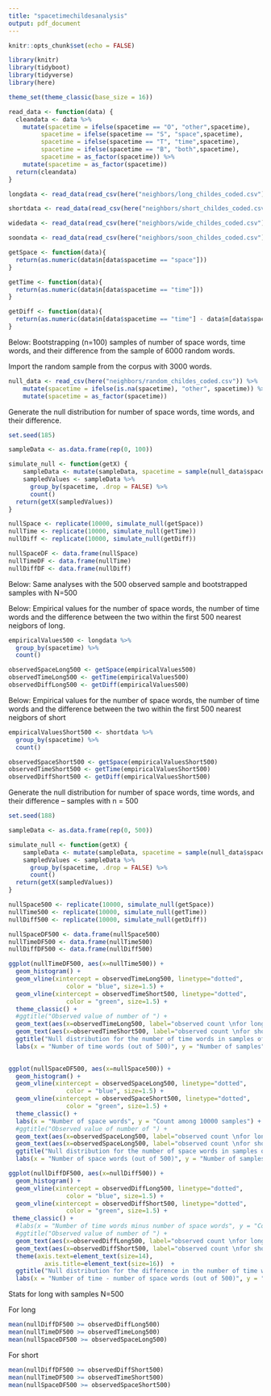 ```yaml
---
title: "spacetimechildesanalysis"
output: pdf_document
---
```


```r
knitr::opts_chunk$set(echo = FALSE)
```

```r
library(knitr)
library(tidyboot)
library(tidyverse)
library(here)

theme_set(theme_classic(base_size = 16))
```


```r
read_data <- function(data) {
  cleandata <- data %>%
    mutate(spacetime = ifelse(spacetime == "O", "other",spacetime),
         spacetime = ifelse(spacetime == "S", "space",spacetime),
         spacetime = ifelse(spacetime == "T", "time",spacetime),
         spacetime = ifelse(spacetime == "B", "both",spacetime),
         spacetime = as_factor(spacetime)) %>%
    mutate(spacetime = as_factor(spacetime)) 
  return(cleandata)
}
```

```r
longdata <- read_data(read_csv(here("neighbors/long_childes_coded.csv")))

shortdata <- read_data(read_csv(here("neighbors/short_childes_coded.csv"))) 

widedata <- read_data(read_csv(here("neighbors/wide_childes_coded.csv"))) 

soondata <- read_data(read_csv(here("neighbors/soon_childes_coded.csv"))) 
```


```r
getSpace <- function(data){
  return(as.numeric(data$n[data$spacetime == "space"]))
}

getTime <- function(data){
  return(as.numeric(data$n[data$spacetime == "time"]))
}

getDiff <- function(data){
  return(as.numeric(data$n[data$spacetime == "time"] - data$n[data$spacetime == "space"]))
}

```


Below: Bootstrapping (n=100) samples of number of space words, time words, and their difference from the sample of 6000 random words.

Import the random sample from the corpus with 3000 words. 

```r
null_data <- read_csv(here("neighbors/random_childes_coded.csv")) %>%
    mutate(spacetime = ifelse(is.na(spacetime), "other", spacetime)) %>%
    mutate(spacetime = as_factor(spacetime)) 
```


Generate the null distribution for number of space words, time words, and their difference. 

```r
set.seed(185)

sampleData <- as.data.frame(rep(0, 100))

simulate_null <- function(getX) {
    sampleData <- mutate(sampleData, spacetime = sample(null_data$spacetime, size = 100, replace=TRUE))
    sampledValues <- sampleData %>%
      group_by(spacetime, .drop = FALSE) %>%
      count() 
  return(getX(sampledValues))
}

nullSpace <- replicate(10000, simulate_null(getSpace)) 
nullTime <- replicate(10000, simulate_null(getTime))  
nullDiff <- replicate(10000, simulate_null(getDiff)) 

nullSpaceDF <- data.frame(nullSpace)
nullTimeDF <- data.frame(nullTime)
nullDiffDF <- data.frame(nullDiff)
```


Below: Same analyses with the 500 observed sample and bootstrapped samples with N=500


Below: Empirical values for the number of space words, the number of time words and the difference between the two within the first 500 nearest neigbors of long.  

```r
empiricalValues500 <- longdata %>%
  group_by(spacetime) %>%
  count()

observedSpaceLong500 <- getSpace(empiricalValues500)
observedTimeLong500 <- getTime(empiricalValues500)
observedDiffLong500 <- getDiff(empiricalValues500)
```

Below: Empirical values for the number of space words, the number of time words and the difference between the two within the first 500 nearest neigbors of short  

```r
empiricalValuesShort500 <- shortdata %>%
  group_by(spacetime) %>%
  count()

observedSpaceShort500 <- getSpace(empiricalValuesShort500)
observedTimeShort500 <- getTime(empiricalValuesShort500)
observedDiffShort500 <- getDiff(empiricalValuesShort500)
```


Generate the null distribution for number of space words, time words, and their difference -- samples with n = 500

```r
set.seed(188)

sampleData <- as.data.frame(rep(0, 500))

simulate_null <- function(getX) {
    sampleData <- mutate(sampleData, spacetime = sample(null_data$spacetime, size = 500, replace=TRUE))
    sampledValues <- sampleData %>%
      group_by(spacetime, .drop = FALSE) %>%
      count() 
  return(getX(sampledValues))
}

nullSpace500 <- replicate(10000, simulate_null(getSpace)) 
nullTime500 <- replicate(10000, simulate_null(getTime))  
nullDiff500 <- replicate(10000, simulate_null(getDiff)) 

nullSpaceDF500 <- data.frame(nullSpace500)
nullTimeDF500 <- data.frame(nullTime500)
nullDiffDF500 <- data.frame(nullDiff500)
```




```r
ggplot(nullTimeDF500, aes(x=nullTime500)) +
  geom_histogram() +
  geom_vline(xintercept = observedTimeLong500, linetype="dotted", 
                color = "blue", size=1.5) +
  geom_vline(xintercept = observedTimeShort500, linetype="dotted", 
                color = "green", size=1.5) +
  theme_classic() +
  #ggtitle("Observed value of number of ") + 
  geom_text(aes(x=observedTimeLong500, label="observed count \nfor long", y=4000), colour="blue", text=element_text(size=11))+
  geom_text(aes(x=observedTimeShort500, label="observed count \nfor short", y=4000), colour="green", text=element_text(size=11)) +
  ggtitle("Null distribution for the number of time words in samples of 500") +
  labs(x = "Number of time words (out of 500)", y = "Number of samples") 
  
```


```r
ggplot(nullSpaceDF500, aes(x=nullSpace500)) +
  geom_histogram() +
  geom_vline(xintercept = observedSpaceLong500, linetype="dotted", 
                color = "blue", size=1.5) +
  geom_vline(xintercept = observedSpaceShort500, linetype="dotted", 
                color = "green", size=1.5) +
  theme_classic() +
  labs(x = "Number of space words", y = "Count among 10000 samples") +
  #ggtitle("Observed value of number of ") + 
  geom_text(aes(x=observedSpaceLong500, label="observed count \nfor long", y=4000), colour="blue", text=element_text(size=11)) +
  geom_text(aes(x=observedSpaceLong500, label="observed count \nfor short", y=4000), colour="green", text=element_text(size=11)) +
  ggtitle("Null distribution for the number of space words in samples of 500") +
  labs(x = "Number of space words (out of 500)", y = "Number of samples") 

```

```r
ggplot(nullDiffDF500, aes(x=nullDiff500)) +
  geom_histogram() +
  geom_vline(xintercept = observedDiffLong500, linetype="dotted", 
                color = "blue", size=1.5) +
  geom_vline(xintercept = observedDiffShort500, linetype="dotted", 
                color = "green", size=1.5) +
 theme_classic() +
  #labs(x = "Number of time words minus number of space words", y = "Count among 10000 samples") +
  #ggtitle("Observed value of number of ") + 
  geom_text(aes(x=observedDiffLong500, label="observed count \nfor long", y=4000), colour="blue", text=element_text(size=20)) +
  geom_text(aes(x=observedDiffShort500, label="observed count \nfor short", y=4000), colour="green", text=element_text(size=20)) +
  theme(axis.text=element_text(size=14),
          axis.title=element_text(size=16))  +
  ggtitle("Null distribution for the difference in the number of time words and space words \nin samples of 500") +
  labs(x = "Number of time - number of space words (out of 500)", y = "Number of samples") 

```

Stats for long with samples N=500

For long

```r
mean(nullDiffDF500 >= observedDiffLong500)
mean(nullTimeDF500 >= observedTimeLong500)
mean(nullSpaceDF500 >= observedSpaceLong500)
```

For short

```r
mean(nullDiffDF500 >= observedDiffShort500)
mean(nullTimeDF500 >= observedTimeShort500)
mean(nullSpaceDF500 >= observedSpaceShort500)
```


